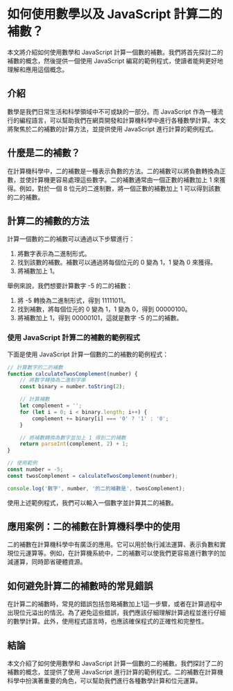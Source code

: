 # 如何使用數學以及 JavaScript 計算二的補數？

本文將介紹如何使用數學和 JavaScript 計算一個數的補數。我們將首先探討二的補數的概念，然後提供一個使用 JavaScript 編寫的範例程式，使讀者能夠更好地理解和應用這個概念。

## 介紹

數學是我們日常生活和科學領域中不可或缺的一部分。而 JavaScript 作為一種流行的編程語言，可以幫助我們在網頁開發和計算機科學中進行各種數學計算。本文將聚焦於二的補數的計算方法，並提供使用 JavaScript 進行計算的範例程式。

## 什麼是二的補數？

在計算機科學中，二的補數是一種表示負數的方法。二的補數可以將負數轉換為正數，並使計算機更容易處理這些數字。二的補數通常由一個正數的補數加上 1 來獲得。例如，對於一個 8 位元的二進制數，將一個正數的補數加上 1 可以得到該數的二的補數。

## 計算二的補數的方法

計算一個數的二的補數可以通過以下步驟進行：

1. 將數字表示為二進制形式。
2. 找到該數的補數。補數可以通過將每個位元的 0 變為 1，1 變為 0 來獲得。
3. 將補數加上 1。

舉例來說，我們想要計算數字 -5 的二的補數：

1. 將 -5 轉換為二進制形式，得到 11111011。
2. 找到補數，將每個位元的 0 變為 1，1 變為 0，得到 00000100。
3. 將補數加上 1，得到 00000101，這就是數字 -5 的二的補數。

### 使用 JavaScript 計算二的補數的範例程式

下面是使用 JavaScript 計算一個數的二的補數的範例程式：

```javascript
// 計算數字的二的補數
function calculateTwosComplement(number) {
	// 將數字轉換為二進制字串
	const binary = number.toString(2);

	// 計算補數
	let complement = '';
	for (let i = 0; i < binary.length; i++) {
		complement += binary[i] === '0' ? '1' : '0';
	}

	// 將補數轉換為數字並加上 1 得到二的補數
	return parseInt(complement, 2) + 1;
}

// 使用範例
const number = -5;
const twosComplement = calculateTwosComplement(number);

console.log('數字', number, '的二的補數是', twosComplement);
```

使用上述範例程式，我們可以輸入一個數字並計算其二的補數。

## 應用案例：二的補數在計算機科學中的使用

二的補數在計算機科學中有廣泛的應用。它可以用於執行減法運算、表示負數和實現位元運算等。例如，在計算機系統中，二的補數可以使我們更容易進行數字的加減運算，同時節省硬體資源。

## 如何避免計算二的補數時的常見錯誤

在計算二的補數時，常見的錯誤包括忽略補數加上1這一步驟，或者在計算過程中出現位元溢出的情況。為了避免這些錯誤，我們應該仔細理解計算過程並進行仔細的數學計算。此外，使用程式語言時，也應該確保程式的正確性和完整性。

## 結論

本文介紹了如何使用數學和 JavaScript 計算一個數的二的補數。我們探討了二的補數的概念，並提供了使用 JavaScript 進行計算的範例程式。二的補數在計算機科學中扮演著重要的角色，可以幫助我們進行各種數學計算和位元運算。
